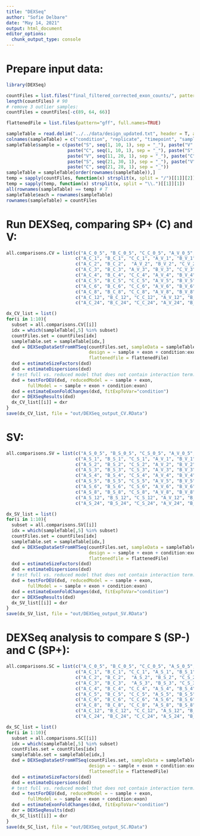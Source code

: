 ---
title: "DEXSeq"
author: "Sofie Delbare"
date: "May 14, 2021"
output: html_document
editor_options: 
  chunk_output_type: console
---

# Prepare input data:

```{r}
library(DEXSeq)

countFiles = list.files("final_filtered_corrected_exon_counts/", pattern=".txt", full.names=TRUE)
length(countFiles) # 90
# remove 3 outlier samples:
countFiles = countFiles[-c(89, 64, 66)]

flattenedFile = list.files(pattern="gff", full.names=TRUE)

sampleTable = read.delim("../../data/design_updated.txt", header = T, as.is = T)
colnames(sampleTable) = c("condition", "replicate", "timepoint", "sample")
sampleTable$sample = c(paste("S", seq(1, 10, 1), sep = "_"), paste("V", seq(1, 10, 1), sep = "_"),
                       paste("C", seq(1, 10, 1), sep = "_"), paste("S", seq(11, 20, 1), sep = "_"),
                       paste("V", seq(11, 20, 1), sep = "_"), paste("C", seq(11, 20, 1), sep = "_"),
                       paste("S", seq(21, 30, 1), sep = "_"), paste("V", seq(21, 29, 1), sep = "_"),
                       paste("C", seq(21, 28, 1), sep = "_"))
sampleTable = sampleTable[order(rownames(sampleTable)),]
temp = sapply(countFiles, function(x) strsplit(x, split = "/")[[1]][2])
temp = sapply(temp, function(x) strsplit(x, split = "\\.")[[1]][1])
all(rownames(sampleTable) == temp) # T
sampleTable$each = rownames(sampleTable)
rownames(sampleTable) = countFiles
```

# Run DEXSeq, comparing SP+ (C) and V:

```{r}
all.comparisons.CV = list(c("A_C_0_5", "B_C_0_5", "C_C_0_5", "A_V_0_5", "B_V_0_5", "C_V_0_5"),
                          c("A_C_1", "B_C_1", "C_C_1", "A_V_1", "B_V_1", "C_V_1"),
                          c("A_C_2", "B_C_2",  "A_V_2", "B_V_2", "C_V_2"),
                          c("A_C_3", "B_C_3", "A_V_3", "B_V_3", "C_V_3"),
                          c("A_C_4", "B_C_4", "C_C_4", "A_V_4", "B_V_4", "C_V_4"),
                          c("A_C_5", "B_C_5", "C_C_5", "A_V_5", "B_V_5", "C_V_5"),
                          c("A_C_6", "B_C_6", "C_C_6", "A_V_6", "B_V_6"),
                          c("A_C_8", "B_C_8", "C_C_8", "A_V_8", "B_V_8", "C_V_8"),
                          c("A_C_12", "B_C_12", "C_C_12", "A_V_12", "B_V_12", "C_V_12"),
                          c("A_C_24", "B_C_24", "C_C_24", "A_V_24", "B_V_24", "C_V_24"))

dx_CV_list = list()
for(i in 1:10){
  subset = all.comparisons.CV[[i]]
  idx = which(sampleTable[,5] %in% subset)
  countFiles.set = countFiles[idx]
  sampleTable.set = sampleTable[idx,]
  dxd = DEXSeqDataSetFromHTSeq(countFiles.set, sampleData = sampleTable.set, 
                               design = ~ sample + exon + condition:exon,
                               flattenedfile = flattenedFile)
  dxd = estimateSizeFactors(dxd)
  dxd = estimateDispersions(dxd)
  # test full vs. reduced model that does not contain interaction term:
  dxd = testForDEU(dxd, reducedModel = ~ sample + exon, 
        fullModel = ~ sample + exon + condition:exon)
  dxd = estimateExonFoldChanges(dxd, fitExpToVar="condition")
  dxr = DEXSeqResults(dxd)
  dx_CV_list[[i]] = dxr
}
save(dx_CV_list, file = "out/DEXSeq_output_CV.RData")
```

# SV:

```{r}
all.comparisons.SV = list(c("A_S_0_5", "B_S_0_5", "C_S_0_5", "A_V_0_5", "B_V_0_5", "C_V_0_5"),
                          c("A_S_1", "B_S_1", "C_S_1", "A_V_1", "B_V_1", "C_V_1"),
                          c("A_S_2", "B_S_2", "C_S_2", "A_V_2", "B_V_2", "C_V_2"),
                          c("A_S_3", "B_S_3", "C_S_3", "A_V_3", "B_V_3", "C_V_3"),
                          c("A_S_4", "B_S_4", "C_S_4", "A_V_4", "B_V_4", "C_V_4"),
                          c("A_S_5", "B_S_5", "C_S_5", "A_V_5", "B_V_5", "C_V_5"),
                          c("A_S_6", "B_S_6", "C_S_6", "A_V_6", "B_V_6"),
                          c("A_S_8", "B_S_8", "C_S_8", "A_V_8", "B_V_8", "C_V_8"),
                          c("A_S_12", "B_S_12", "C_S_12", "A_V_12", "B_V_12", "C_V_12"),
                          c("A_S_24", "B_S_24", "C_S_24", "A_V_24", "B_V_24", "C_V_24"))

dx_SV_list = list()
for(i in 1:10){
  subset = all.comparisons.SV[[i]]
  idx = which(sampleTable[,5] %in% subset)
  countFiles.set = countFiles[idx]
  sampleTable.set = sampleTable[idx,]
  dxd = DEXSeqDataSetFromHTSeq(countFiles.set, sampleData = sampleTable.set, 
                               design = ~ sample + exon + condition:exon,
                               flattenedfile = flattenedFile)
  dxd = estimateSizeFactors(dxd)
  dxd = estimateDispersions(dxd)
  # test full vs. reduced model that does not contain interaction term:
  dxd = testForDEU(dxd, reducedModel = ~ sample + exon, 
        fullModel = ~ sample + exon + condition:exon)
  dxd = estimateExonFoldChanges(dxd, fitExpToVar="condition")
  dxr = DEXSeqResults(dxd)
  dx_SV_list[[i]] = dxr
}
save(dx_SV_list, file = "out/DEXSeq_output_SV.RData")
```

# DEXSeq analysis to compare S (SP-) and C (SP+):

```{r}
all.comparisons.SC = list(c("A_C_0_5", "B_C_0_5", "C_C_0_5", "A_S_0_5", "B_S_0_5", "C_S_0_5"),
                          c("A_C_1", "B_C_1", "C_C_1", "A_S_1", "B_S_1", "C_S_1"),
                          c("A_C_2", "B_C_2",  "A_S_2", "B_S_2", "C_S_2"),
                          c("A_C_3", "B_C_3",  "A_S_3", "B_S_3", "C_S_3"),
                          c("A_C_4", "B_C_4", "C_C_4", "A_S_4", "B_S_4", "C_S_4"),
                          c("A_C_5", "B_C_5", "C_C_5", "A_S_5", "B_S_5", "C_S_5"),
                          c("A_C_6", "B_C_6", "C_C_6", "A_S_6", "B_S_6", "C_S_6"),
                          c("A_C_8", "B_C_8", "C_C_8", "A_S_8", "B_S_8", "C_S_8"),
                          c("A_C_12", "B_C_12", "C_C_12", "A_S_12", "B_S_12", "C_S_12"),
                          c("A_C_24", "B_C_24", "C_C_24", "A_S_24", "B_S_24", "C_S_24"))

dx_SC_list = list()
for(i in 1:10){
  subset = all.comparisons.SC[[i]]
  idx = which(sampleTable[,5] %in% subset)
  countFiles.set = countFiles[idx]
  sampleTable.set = sampleTable[idx,]
  dxd = DEXSeqDataSetFromHTSeq(countFiles.set, sampleData = sampleTable.set, 
                               design = ~ sample + exon + condition:exon,
                               flattenedfile = flattenedFile)
  dxd = estimateSizeFactors(dxd)
  dxd = estimateDispersions(dxd)
  # test full vs. reduced model that does not contain interaction term:
  dxd = testForDEU(dxd, reducedModel = ~ sample + exon, 
        fullModel = ~ sample + exon + condition:exon)
  dxd = estimateExonFoldChanges(dxd, fitExpToVar="condition")
  dxr = DEXSeqResults(dxd)
  dx_SC_list[[i]] = dxr
}
save(dx_SC_list, file = "out/DEXSeq_output_SC.RData")
```
